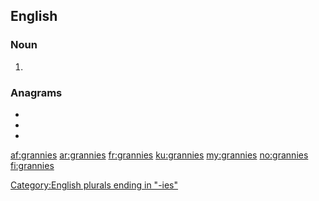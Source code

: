 ==English==

===Noun===
{{head|en|noun plural form}}

# {{plural of|granny|lang=en}}

===Anagrams===
* {{l|en|earnings}}
* {{l|en|engrains}}
* {{l|en|Reginans}}

[[Category:English plurals ending in "-ies"]]

[[af:grannies]]
[[ar:grannies]]
[[fr:grannies]]
[[ku:grannies]]
[[my:grannies]]
[[no:grannies]]
[[fi:grannies]]